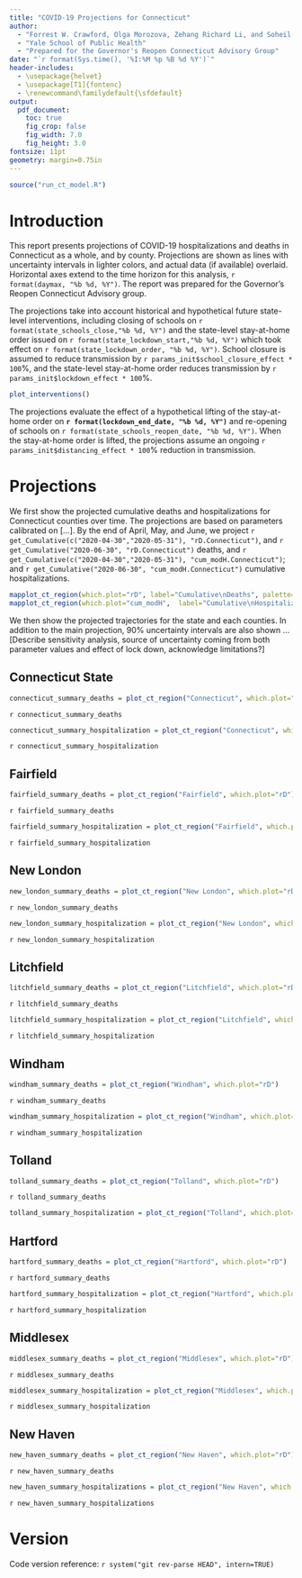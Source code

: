 ```yaml
---
title: "COVID-19 Projections for Connecticut"
author: 
  - "Forrest W. Crawford, Olga Morozova, Zehang Richard Li, and Soheil Eshghi"
  - "Yale School of Public Health"
  - "Prepared for the Governor's Reopen Connecticut Advisory Group"
date: "`r format(Sys.time(), '%I:%M %p %B %d %Y')`"
header-includes:
  - \usepackage{helvet}
  - \usepackage[T1]{fontenc}
  - \renewcommand\familydefault{\sfdefault} 
output:
  pdf_document:
    toc: true
    fig_crop: false
    fig_width: 7.0
    fig_height: 3.0
fontsize: 11pt
geometry: margin=0.75in
---
```


```r
source("run_ct_model.R")
```


# Introduction 

This report presents projections of COVID-19 hospitalizations and deaths in Connecticut as a whole, and by county. Projections are shown as lines with uncertainty intervals in lighter colors, and actual data (if available) overlaid. Horizontal axes extend to the time horizon for this analysis, `r format(daymax, "%b %d, %Y")`.  The report was prepared for the Governor's Reopen Connecticut Advisory group. 

The projections take into account historical and hypothetical future state-level interventions, including closing of schools on `r format(state_schools_close,"%b %d, %Y")` and the state-level stay-at-home order issued on `r format(state_lockdown_start,"%b %d, %Y")` which took effect on `r format(state_lockdown_order, "%b %d, %Y")`.  School closure is assumed to reduce transmission by `r params_init$school_closure_effect * 100`%, and the state-level stay-at-home order reduces transmission by `r params_init$lockdown_effect * 100`%.  
```r
plot_interventions()
```
The projections evaluate the effect of a hypothetical lifting of the stay-at-home order on **`r format(lockdown_end_date, "%b %d, %Y")`** and re-opening of schools on `r format(state_schools_reopen_date, "%b %d, %Y")`.  When the stay-at-home order is lifted, the projections assume an ongoing `r params_init$distancing_effect * 100`% reduction in transmission. 




# Projections 
We first show the projected cumulative deaths and hospitalizations for Connecticut counties over time. The projections are based on parameters calibrated on [...]. By the end of April, May, and June, we project `r get_Cumulative(c("2020-04-30","2020-05-31"), "rD.Connecticut")`, and `r get_Cumulative("2020-06-30", "rD.Connecticut")` deaths, and `r get_Cumulative(c("2020-04-30","2020-05-31"), "cum_modH.Connecticut")`; and `r get_Cumulative("2020-06-30", "cum_modH.Connecticut")` cumulative hospitalizations.


```r
mapplot_ct_region(which.plot="rD", label="Cumulative\nDeaths", palette="Reds", ncol=4)
mapplot_ct_region(which.plot="cum_modH",  label="Cumulative\nHospitalizations", palette="Blues", ncol=4)  
```
We then show the projected trajectories for the state and each counties. In addition to the main projection, 90% uncertainty intervals are also shown ...
[Describe sensitivity analysis, source of uncertainty coming from both parameter values and effect of lock down, acknowledge limitations?]

\clearpage

## Connecticut State 

```r
connecticut_summary_deaths = plot_ct_region("Connecticut", which.plot="rD")
```

`r connecticut_summary_deaths`


```r
connecticut_summary_hospitalization = plot_ct_region("Connecticut", which.plot="rH")
```

`r connecticut_summary_hospitalization`




## Fairfield 

```r
fairfield_summary_deaths = plot_ct_region("Fairfield", which.plot="rD")
```

`r fairfield_summary_deaths`

```r
fairfield_summary_hospitalization = plot_ct_region("Fairfield", which.plot="rH")
```

`r fairfield_summary_hospitalization`





## New London

```r
new_london_summary_deaths = plot_ct_region("New London", which.plot="rD")
```
`r new_london_summary_deaths`

```r
new_london_summary_hospitalization = plot_ct_region("New London", which.plot="rH")
```

`r new_london_summary_hospitalization`






## Litchfield
```r
litchfield_summary_deaths = plot_ct_region("Litchfield", which.plot="rD")
```
`r litchfield_summary_deaths`

```r
litchfield_summary_hospitalization = plot_ct_region("Litchfield", which.plot="rH")
```

`r litchfield_summary_hospitalization`




## Windham
```r
windham_summary_deaths = plot_ct_region("Windham", which.plot="rD")
```
`r windham_summary_deaths`

```r
windham_summary_hospitalization = plot_ct_region("Windham", which.plot="rH")
```

`r windham_summary_hospitalization`






## Tolland
```r
tolland_summary_deaths = plot_ct_region("Tolland", which.plot="rD")
```
`r tolland_summary_deaths`

```r
tolland_summary_hospitalization = plot_ct_region("Tolland", which.plot="rH")
```





## Hartford
```r
hartford_summary_deaths = plot_ct_region("Hartford", which.plot="rD")
```
`r hartford_summary_deaths`

```r
hartford_summary_hospitalization = plot_ct_region("Hartford", which.plot="rH")
```

`r hartford_summary_hospitalization`



## Middlesex
```r
middlesex_summary_deaths = plot_ct_region("Middlesex", which.plot="rD")
```
`r middlesex_summary_deaths`

```r
middlesex_summary_hospitalization = plot_ct_region("Middlesex", which.plot="rH")
```

`r middlesex_summary_hospitalization`




## New Haven

```r
new_haven_summary_deaths = plot_ct_region("New Haven", which.plot="rD")
```
`r new_haven_summary_deaths`

```r
new_haven_summary_hospitalizations = plot_ct_region("New Haven", which.plot="rH")
```

`r new_haven_summary_hospitalizations`


# Version

Code version reference: `r system("git rev-parse HEAD", intern=TRUE)`






